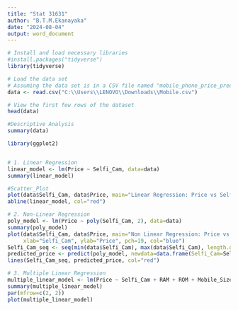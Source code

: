 ---
title: "Stat 31631"
author: "B.T.M.Ekanayaka"
date: "2024-08-04"
output: word_document
---

```{r}
# Install and load necessary libraries
#install.packages("tidyverse")
library(tidyverse)

# Load the data set
# Assuming the data set is in a CSV file named "mobile_phone_price_prediction.csv"
data <- read.csv("C:\\Users\\LENOVO\\Downloads\\Mobile.csv")

# View the first few rows of the dataset
head(data)

#Descriptive Analysis
summary(data)

```
```{r}
library(ggplot2)


# 1. Linear Regression
linear_model <- lm(Price ~ Selfi_Cam, data=data)
summary(linear_model)

#Scatter_Plot
plot(data$Selfi_Cam, data$Price, main="Linear Regression: Price vs Selfi_Cam",xlab="Selfi_Cam", ylab="Price", col="blue")
abline(linear_model, col="red")

# 2. Non-Linear Regression
poly_model <- lm(Price ~ poly(Selfi_Cam, 2), data=data)
summary(poly_model)
plot(data$Selfi_Cam, data$Price, main="Non Linear Regression: Price vs Selfi_Cam",
     xlab="Selfi_Cam", ylab="Price", pch=19, col="blue")
Selfi_Cam_seq <- seq(min(data$Selfi_Cam), max(data$Selfi_Cam), length.out=100)
predicted_price <- predict(poly_model, newdata=data.frame(Selfi_Cam=Selfi_Cam_seq))
lines(Selfi_Cam_seq, predicted_price, col="red")

# 3. Multiple Linear Regression
multiple_linear_model <- lm(Price ~ Selfi_Cam + RAM + ROM + Mobile_Size + Primary_Cam + Ratings + Battery_Power, data=data)
summary(multiple_linear_model)
par(mfrow=c(2, 2))
plot(multiple_linear_model)



```
